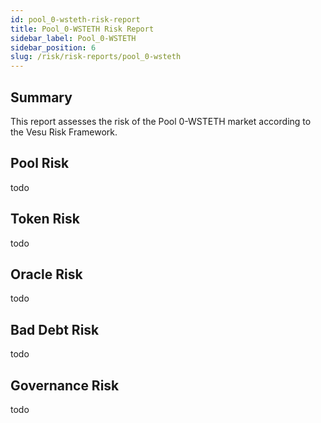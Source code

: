 ```yaml
---
id: pool_0-wsteth-risk-report
title: Pool_0-WSTETH Risk Report
sidebar_label: Pool_0-WSTETH
sidebar_position: 6
slug: /risk/risk-reports/pool_0-wsteth
---
```



## Summary

This report assesses the risk of the Pool 0-WSTETH market according to the Vesu Risk Framework.

## Pool Risk

todo

## Token Risk

todo

## Oracle Risk

todo

## Bad Debt Risk

todo

## Governance Risk

todo